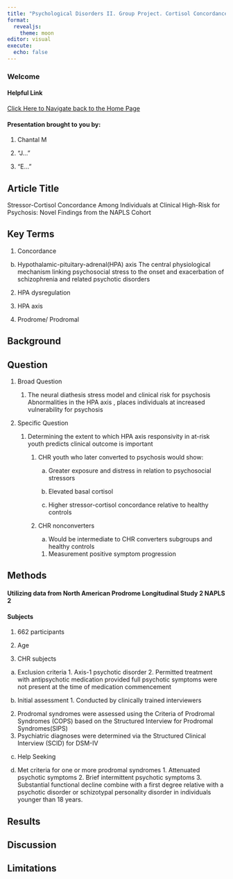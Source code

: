 ```yaml
---
title: "Psychological Disorders II. Group Project. Cortisol Concordance: A Slide Deck"
format:
  revealjs:
    theme: moon
editor: visual
execute:
  echo: false
---
```


### Welcome

#### Helpful Link

[Click Here to Navigate back to the Home Page](https://miller-c-r.github.io/deuxieme_abpsych_group/)

#### Presentation brought to you by:

1.  Chantal M

2.  "J..."

3.  "E..."

## Article Title

Stressor-Cortisol Concordance Among Individuals at Clinical High-Risk for Psychosis: Novel Findings from the NAPLS Cohort

## Key Terms

1.  Concordance

<!-- -->

b.  Hypothalamic-pituitary-adrenal(HPA) axis The central physiological mechanism linking psychosocial stress to the onset and exacerbation of schizophrenia and related psychotic disorders

<!-- -->

2.  HPA dysregulation

3.  HPA axis

4.  Prodrome/ Prodromal

## Background

## Question

1.  Broad Question

    1.  The neural diathesis stress model and clinical risk for psychosis Abnormalities in the HPA axis , places individuals at increased vulnerability for psychosis

2.  Specific Question

    1.  Determining the extent to which HPA axis responsivity in at-risk youth predicts clinical outcome is important

        1.  CHR youth who later converted to psychosis would show:

            a.  Greater exposure and distress in relation to psychosocial stressors

            b.  Elevated basal cortisol

            c.  Higher stressor-cortisol concordance relative to healthy controls

        2.  CHR nonconverters

            a.  Would be intermediate to CHR converters subgroups and healthy controls

            <!-- -->

            1.  Measurement positive symptom progression

## Methods

#### Utilizing data from North American Prodrome Longitudinal Study 2 NAPLS 2

#### Subjects

1.  662 participants

2.  Age

3.  CHR subjects

<!-- -->

a.  Exclusion criteria 1. Axis-1 psychotic disorder 2. Permitted treatment with antipsychotic medication provided full psychotic symptoms were not present at the time of medication commencement

b.  Initial assessment 1. Conducted by clinically trained interviewers

       
2. Prodromal syndromes were assessed using the Criteria of Prodromal Syndromes (COPS) based on the Structured Interview for Prodromal Syndromes(SIPS)
3. Psychiatric diagnoses were determined via the Structured Clinical Interview (SCID) for DSM-IV


c.  Help Seeking

d.  Met criteria for one or more prodromal syndromes 1. Attenuated psychotic symptoms 2. Brief intermittent psychotic symptoms 3. Substantial functional decline combine with a first degree relative with a psychotic disorder or schizotypal personality disorder in individuals younger than 18 years.

## Results

## Discussion

## Limitations
